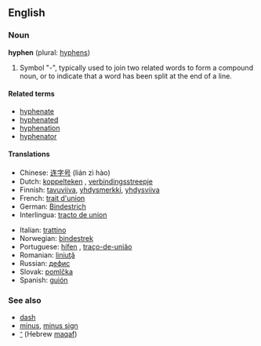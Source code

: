 {{wikipedia}}
==English==
{{Punctuation marks}}
===Noun===
'''hyphen''' (plural: [[hyphens]])

# Symbol "-", typically used to join two related words to form a compound noun, or to indicate that a word has been split at the end of a line.

====Related terms====
*[[hyphenate]]
*[[hyphenated]]
*[[hyphenation]]
*[[hyphenator]]

====Translations====
{{top}}
*Chinese: [[连字号]] (lián zì hào)
*Dutch: [[koppelteken]] {{n}}, [[verbindingsstreepje]] {{n}}
*Finnish: [[tavuviiva]], [[yhdysmerkki]], [[yhdysviiva]]
*French: [[trait d'union]] {{m}}
*German: [[Bindestrich]] {{m}}
*Interlingua: [[tracto de union]]
{{mid}}
*Italian: [[trattino]] {{m}}
*Norwegian: [[bindestrek]] {{m}}
*Portuguese: [[hífen]] {{m}}, [[traço-de-união]] {{m}}
*Romanian: [[liniuţă]] {{f}}
*Russian: [[дефис]] {{m}}
*Slovak: [[pomlčka]] {{f}}
*Spanish: [[guión]] {{m}}
{{bottom}}

===See also===
*[[dash]]
*[[minus]], [[minus sign]]
*[[־]] (Hebrew [[maqaf]])
